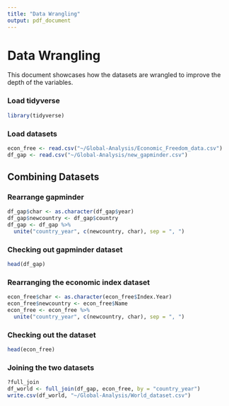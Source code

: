 ```yaml
---
title: "Data Wrangling"
output: pdf_document
---
```


# Data Wrangling
This document showcases how the datasets are wrangled to improve the depth of the variables.

### Load tidyverse

```r
library(tidyverse)
```

### Load datasets

```r
econ_free <- read.csv("~/Global-Analysis/Economic_Freedom_data.csv")
df_gap <- read.csv("~/Global-Analysis/new_gapminder.csv")
```

## Combining Datasets

### Rearrange gapminder

```r
df_gap$char <- as.character(df_gap$year)
df_gap$newcountry <- df_gap$country
df_gap <- df_gap %>% 
  unite("country_year", c(newcountry, char), sep = ", ")
```

### Checking out gapminder dataset

```r
head(df_gap)
```
### Rearranging the economic index dataset

```r
econ_free$char <- as.character(econ_free$Index.Year)
econ_free$newcountry <- econ_free$Name
econ_free <- econ_free %>% 
  unite("country_year", c(newcountry, char), sep = ", ")
```

### Checking out the dataset

```r
head(econ_free)
```
### Joining the two datasets

```r
?full_join
df_world <- full_join(df_gap, econ_free, by = "country_year")
write.csv(df_world, "~/Global-Analysis/World_dataset.csv")
```


